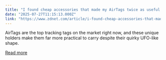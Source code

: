 ```yaml
---
title: "I found cheap accessories that made my AirTags twice as useful (and secure)"
date: "2025-07-27T11:15:13.000Z"
link: "https://www.zdnet.com/article/i-found-cheap-accessories-that-made-my-airtags-twice-as-useful-and-secure/"
---
```


AirTags are the top tracking tags on the market right now, and these unique holders make them far more practical to carry despite their quirky UFO-like shape.

[Read more](https://www.zdnet.com/article/i-found-cheap-accessories-that-made-my-airtags-twice-as-useful-and-secure/)

